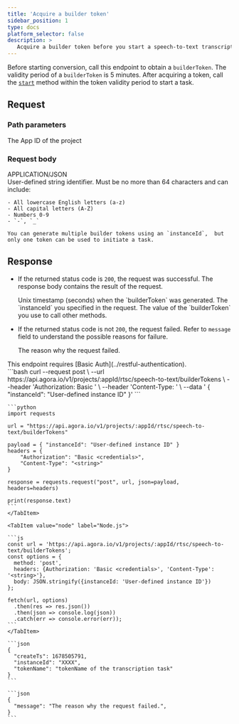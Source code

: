 ```yaml
---
title: 'Acquire a builder token'
sidebar_position: 1
type: docs
platform_selector: false
description: >
   Acquire a builder token before you start a speech-to-text transcription.
---
```



<RestAPILayout>
  <LeftColumn
    title={frontMatter.title}
    method="POST"
    endpoint="https://api.agora.io/v1/projects/{appId}/rtsc/speech-to-text/builderTokens"
  >

Before starting <Vpd k="NAME" /> conversion, call this endpoint to obtain a `builderToken`. The validity period of a `builderToken` is 5 minutes. After acquiring a token, call the [`start`](../v6.x/start) method within the token validity period to start a <Vpd k="NAME" /> task.

## Request

### Path parameters

<PathParameter name="appId" type="string" required={true}>
The App ID of the project
</PathParameter>

### Request body

<div class="api-mime-type">APPLICATION/JSON</div>

<ParameterList title="BODY" required={true}>
  <Parameter name="instanceId" type="string" required={true}>
    User-defined string identifier. Must be no more than 64 characters and can include:

    - All lowercase English letters (a-z)
    - All capital letters (A-Z)
    - Numbers 0-9
    - `-`, `_`

    You can generate multiple builder tokens using an `instanceId`,  but only one token can be used to initiate a task.
  </Parameter>

</ParameterList>

## Response

- If the returned status code is `200`, the request was successful. The response body contains the result of the request.

  <ParameterList title="OK">
    <Parameter name="createTs" type="integer">
      Unix timestamp (seconds) when the `builderToken` was generated.
    </Parameter>

    <Parameter name="instanceId" type="string">
      The `instanceId` you specified in the request.
    </Parameter>

    <Parameter name="tokenName" type="string">
      The value of the `builderToken` you use to call other methods.
    </Parameter>
  </ParameterList>

- If the returned status code is not `200`, the request failed.  Refer to `message` field to understand the possible reasons for failure.

  <ParameterList title="Non-200">
    <Parameter name="message" type="string">
      The reason why the request failed.
    </Parameter> 
  </ParameterList>

     
</LeftColumn>

<RightColumn>

<Section title="Authorization">
This endpoint requires [Basic Auth](../restful-authentication).
</Section>

<Section title="Request example">

  <Tabs groupId="code-examples">
    <TabItem value="curl" label="curl" default>
      ```bash
      curl --request post \
        --url https://api.agora.io/v1/projects/:appId/rtsc/speech-to-text/builderTokens \
        --header 'Authorization: Basic <credentials>' \
        --header 'Content-Type: <string>' \
        --data '
      {
        "instanceId": "User-defined instance ID"
      }'
      ```
    </TabItem>
    <TabItem value="python" label="Python">

    ```python
    import requests

    url = "https://api.agora.io/v1/projects/:appId/rtsc/speech-to-text/builderTokens"

    payload = { "instanceId": "User-defined instance ID" }
    headers = {
        "Authorization": "Basic <credentials>",
        "Content-Type": "<string>"
    }

    response = requests.request("post", url, json=payload, headers=headers)

    print(response.text)
    ```
    </TabItem>

    <TabItem value="node" label="Node.js">

    ```js
    const url = 'https://api.agora.io/v1/projects/:appId/rtsc/speech-to-text/builderTokens';
    const options = {
      method: 'post',
      headers: {Authorization: 'Basic <credentials>', 'Content-Type': '<string>'},
      body: JSON.stringify({instanceId: 'User-defined instance ID'})
    };

    fetch(url, options)
      .then(res => res.json())
      .then(json => console.log(json))
      .catch(err => console.error(err));
    ```
    </TabItem>
  </Tabs>

</Section>
<Section title="Response example">

<Tabs groupId="response-examples">
  <TabItem value="200" label="200" default>

    ```json
    {
      "createTs": 1678505791,
      "instanceId": "XXXX",
      "tokenName": "tokenName of the transcription task"
    }
    ```
  </TabItem>
  <TabItem value="non-200" label="Non-200" default>

    ```json
    {
      "message": "The reason why the request failed.",
    }
    ```
  </TabItem>
</Tabs>

</Section>
</RightColumn>
</RestAPILayout>